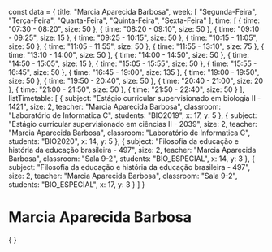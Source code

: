 const data = {
  title: "Marcia Aparecida Barbosa",
  week: [
    "Segunda-Feira",
    "Terça-Feira",
    "Quarta-Feira",
    "Quinta-Feira",
    "Sexta-Feira"
  ],
  time: [
    {
      time: "07:30 - 08:20",
      size: 50
    },
    {
      time: "08:20 - 09:10",
      size: 50
    },
    {
      time: "09:10 - 09:25",
      size: 15
    },
    {
      time: "09:25 - 10:15",
      size: 50
    },
    {
      time: "10:15 - 11:05",
      size: 50
    },
    {
      time: "11:05 - 11:55",
      size: 50
    },
    {
      time: "11:55 - 13:10",
      size: 75
    },
    {
      time: "13:10 - 14:00",
      size: 50
    },
    {
      time: "14:00 - 14:50",
      size: 50
    },
    {
      time: "14:50 - 15:05",
      size: 15
    },
    {
      time: "15:05 - 15:55",
      size: 50
    },
    {
      time: "15:55 - 16:45",
      size: 50
    },
    {
      time: "16:45 - 19:00",
      size: 135
    },
    {
      time: "19:00 - 19:50",
      size: 50
    },
    {
      time: "19:50 - 20:40",
      size: 50
    },
    {
      time: "20:40 - 21:00",
      size: 20
    },
    {
      time: "21:00 - 21:50",
      size: 50
    },
    {
      time: "21:50 - 22:40",
      size: 50
    }
  ],
  listTimetable: [
    {
      subject: "Estágio curricular supervisionado em biologia II - 1421",
      size: 2,
      teacher: "Marcia Aparecida Barbosa",
      classroom: "Laboratório de Informatica C",
      students: "BIO2019",
      x: 17,
      y: 5
    },
    {
      subject: "Estágio curricular supervisionado em ciências II - 2039",
      size: 2,
      teacher: "Marcia Aparecida Barbosa",
      classroom: "Laboratório de Informatica C",
      students: "BIO2020",
      x: 14,
      y: 5
    },
    {
      subject: "Filosofia da educação e história da educação brasileira - 497",
      size: 2,
      teacher: "Marcia Aparecida Barbosa",
      classroom: "Sala 9-2",
      students: "BIO_ESPECIAL",
      x: 14,
      y: 3
    },
    {
      subject: "Filosofia da educação e história da educação brasileira - 497",
      size: 2,
      teacher: "Marcia Aparecida Barbosa",
      classroom: "Sala 9-2",
      students: "BIO_ESPECIAL",
      x: 17,
      y: 3
    }
  ]
}

# Marcia Aparecida Barbosa

<div>
    {
        <Grid
            title={data.title}
            weekDays={data.week}
            time={data.time}
            listClasses={data.listTimetable}
        />
    }
</div>